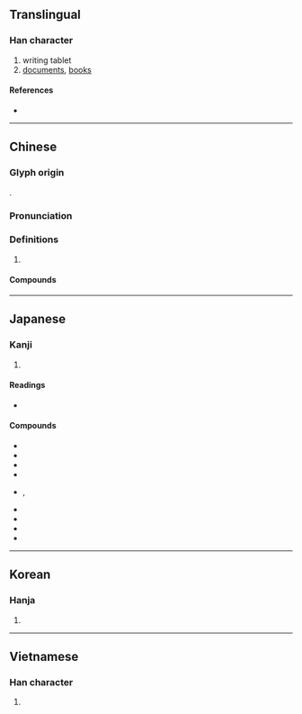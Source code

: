 {{also|牍}}
{{character info/new}}
==Translingual==

===Han character===
{{Han char|rn=91|rad=片|as=15|sn=19|four=24086|canj=LLGWC,LNGWC|ids=⿰片賣}}

# writing tablet
# [[documents]], [[books]]

====References====
* {{Han ref|kx=0694.320|dkj=19906|dj=1108.030|hdz=32021.020|uh=7258|ud=29272|bh=C37C|bd=50044}}

----

==Chinese==
{{zh-forms|s=牍}}

===Glyph origin===
{{Han etym}}
{{Han compound|片|𧶠|c1=s|c2=p|t1=slice|ls=psc}}.

===Pronunciation===
{{zh-pron
|m=dú
|c=duk6
|mn=to̍k/qz,xm,zz:tho̍k
|mc=y
|oc=y
|cat=
}}

===Definitions===
{{zh-hanzi}}

# {{rfdef|zh}}

====Compounds====
{{zh-der|公牘|函牘|削牘|剡牘|尺牘|抱牘|文牘|書牘|案牘|案牘勞形|案牘勞煩|牘尾|盈篇累牘|竿牘|簡牘|簡牘學|素牘|累牘連篇|苞苴竿牘|觚牘|讞牘|連篇累牘|連章累牘|長篇累牘}}

----

==Japanese==

===Kanji===
{{ja-kanji|grade=|rs=片15}}

# {{defn|lang=ja|sort=片15}}

====Readings====
* {{ja-readings|on=[[とく]] (toku)|kun=[[ふだ]] (fuda), [[かきもの]] (kakimono)}}

====Compounds====
* {{ja-r|案牘|あんとく}}
* {{ja-r|芳牘|ほうとく}}
* {{ja-r|簡牘|かんとく}}
* {{ja-r|觚牘|ことく}}
* {{ja-r|尺牘|せきとく}}, {{ja-r|尺牘|しゃくどく}}
* {{ja-r|書牘|しょとく}}
* {{ja-r|章牘|しょうとく}}
* {{ja-r|寸牘|すんとく}}
* {{ja-r|牘書|とくしょ}}

----

==Korean==

===Hanja===
{{ko-hanja|hangeul=독|eumhun=|rv=dok|mr=tok|y=tok}}

# {{defn|lang=ko|sort=片15}}

----

==Vietnamese==

===Han character===
{{vi-hantu|[[độc]]|rs=片15}}

# {{defn|lang=vi|sort=片15}}